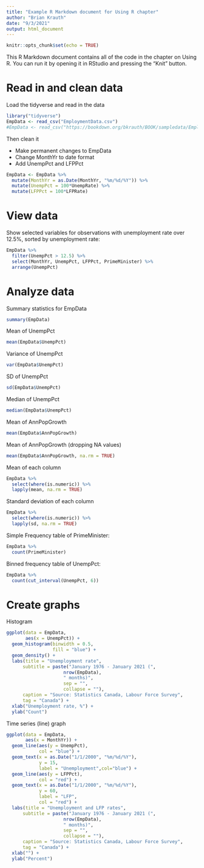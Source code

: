 ```yaml
---
title: "Example R Markdown document for Using R chapter"
author: "Brian Krauth"
date: "9/3/2021"
output: html_document
---
```


```r
knitr::opts_chunk$set(echo = TRUE)
```


This R Markdown document contains all of the code in the chapter on 
Using R.  You can run it by opening it in RStudio and pressing the "Knit"
button.

# Read in and clean data

Load the tidyverse and read in the data
```r
library("tidyverse")
EmpData <- read_csv("EmploymentData.csv")
#EmpData <- read_csv("https://bookdown.org/bkrauth/BOOK/sampledata/EmploymentData.csv")
```

Then clean it

- Make permanent changes to EmpData
- Change MonthYr to date format
- Add UnempPct and LFPPct

```r
EmpData <- EmpData %>%
  mutate(MonthYr = as.Date(MonthYr, "%m/%d/%Y")) %>% 
  mutate(UnempPct = 100*UnempRate) %>% 
  mutate(LFPPct = 100*LFPRate)
```


# View data

Show selected variables for observations with unemployment rate 
over 12.5%, sorted by unemployment rate:
```r
EmpData %>% 
  filter(UnempPct > 12.5) %>%
  select(MonthYr, UnempPct, LFPPct, PrimeMinister) %>%
  arrange(UnempPct)
```

# Analyze data

Summary statistics for EmpData
```r
summary(EmpData)
```

Mean of UnempPct
```r
mean(EmpData$UnempPct)
```

Variance of UnempPct
```r
var(EmpData$UnempPct)
```

SD of UnempPct
```r
sd(EmpData$UnempPct)
```

Median of UnempPct
```r
median(EmpData$UnempPct)
```

Mean of AnnPopGrowth
```r
mean(EmpData$AnnPopGrowth)
```

Mean of AnnPopGrowth (dropping NA values)
```r
mean(EmpData$AnnPopGrowth, na.rm = TRUE)
```

Mean of each column
```r
EmpData %>%
  select(where(is.numeric)) %>%
  lapply(mean, na.rm = TRUE)
```

Standard deviation of each column
```r
EmpData %>%
  select(where(is.numeric)) %>%
  lapply(sd, na.rm = TRUE) 
```

Simple Frequency table of PrimeMinister:
```r
EmpData %>% 
  count(PrimeMinister)
```

Binned frequency table of UnempPct:
```r
EmpData %>% 
  count(cut_interval(UnempPct, 6))
```
# Create graphs

Histogram
```r
ggplot(data = EmpData,
       aes(x = UnempPct)) + 
  geom_histogram(binwidth = 0.5,
                 fill = "blue") +
  geom_density() +
  labs(title = "Unemployment rate",
      subtitle = paste("January 1976 - January 2021 (",
                     nrow(EmpData),
                     " months)",
                     sep = "",
                     collapse = ""),
      caption = "Source: Statistics Canada, Labour Force Survey",
      tag = "Canada") +
  xlab("Unemployment rate, %") +
  ylab("Count")
```

Time series (line) graph
```r
ggplot(data = EmpData,
       aes(x = MonthYr)) + 
  geom_line(aes(y = UnempPct),
            col = "blue") +
  geom_text(x = as.Date("1/1/2000", "%m/%d/%Y"),
            y = 15,
            label = "Unemployment",col="blue") +
  geom_line(aes(y = LFPPct),
            col = "red") +
  geom_text(x = as.Date("1/1/2000", "%m/%d/%Y"),
            y = 60,
            label = "LFP",
            col = "red") +
  labs(title = "Unemployment and LFP rates",
      subtitle = paste("January 1976 - January 2021 (",
                     nrow(EmpData),
                     " months)",
                     sep = "",
                     collapse = ""),
      caption = "Source: Statistics Canada, Labour Force Survey",
      tag = "Canada") +
  xlab("") +
  ylab("Percent")  
```
